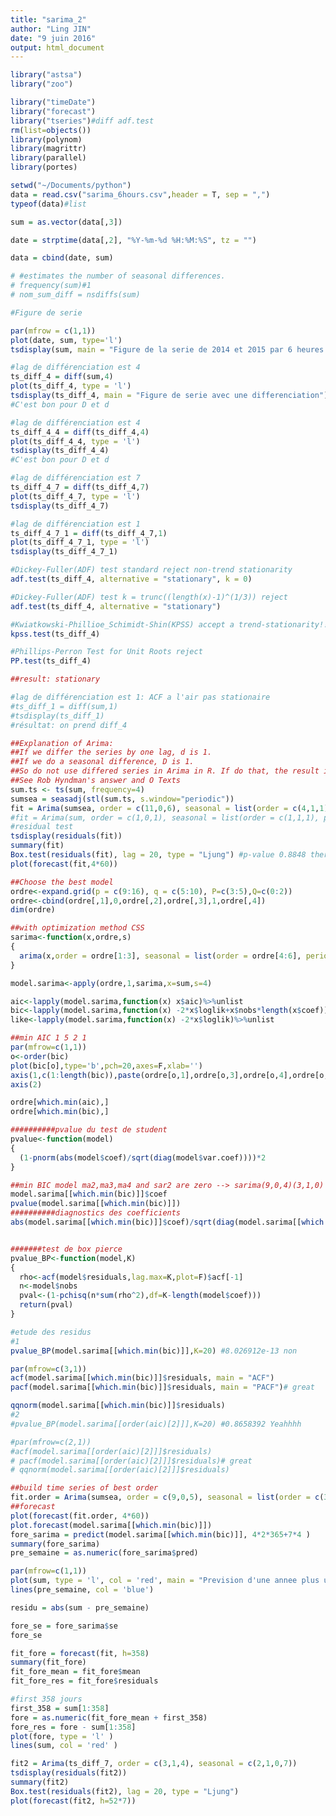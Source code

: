 ```yaml
---
title: "sarima_2"
author: "Ling JIN"
date: "9 juin 2016"
output: html_document
---
```


```r
library("astsa")
library("zoo")

library("timeDate")
library("forecast")
library("tseries")#diff adf.test
rm(list=objects())
library(polynom)
library(magrittr)
library(parallel)
library(portes)

```

```r
setwd("~/Documents/python")
data = read.csv("sarima_6hours.csv",header = T, sep = ",")
typeof(data)#list
```

```r
sum = as.vector(data[,3])

date = strptime(data[,2], "%Y-%m-%d %H:%M:%S", tz = "")
```

```r
data = cbind(date, sum)
```

```r
# #estimates the number of seasonal differences.
# frequency(sum)#1
# nom_sum_diff = nsdiffs(sum)
```

```r
#Figure de serie

par(mfrow = c(1,1))
plot(date, sum, type='l')
tsdisplay(sum, main = "Figure de la serie de 2014 et 2015 par 6 heures ")
```

```r
#lag de différenciation est 4
ts_diff_4 = diff(sum,4)
plot(ts_diff_4, type = 'l')
tsdisplay(ts_diff_4, main = "Figure de serie avec une differenciation")
#C'est bon pour D et d
```

```r
#lag de différenciation est 4
ts_diff_4_4 = diff(ts_diff_4,4)
plot(ts_diff_4_4, type = 'l')
tsdisplay(ts_diff_4_4)
#C'est bon pour D et d
```

```r
#lag de différenciation est 7
ts_diff_4_7 = diff(ts_diff_4,7)
plot(ts_diff_4_7, type = 'l')
tsdisplay(ts_diff_4_7)

```

```r
#lag de différenciation est 1
ts_diff_4_7_1 = diff(ts_diff_4_7,1)
plot(ts_diff_4_7_1, type = 'l')
tsdisplay(ts_diff_4_7_1)

```

```r
#Dickey-Fuller(ADF) test standard reject non-trend stationarity
adf.test(ts_diff_4, alternative = "stationary", k = 0)

#Dickey-Fuller(ADF) test k = trunc((length(x)-1)^(1/3)) reject
adf.test(ts_diff_4, alternative = "stationary")

#Kwiatkowski-Phillioe_Schimidt-Shin(KPSS) accept a trend-stationarity!!!!!!
kpss.test(ts_diff_4)

#Phillips-Perron Test for Unit Roots reject
PP.test(ts_diff_4)

##result: stationary
```


```r
#lag de différenciation est 1: ACF a l'air pas stationaire
#ts_diff_1 = diff(sum,1)
#tsdisplay(ts_diff_1)
#résultat: on prend diff_4
```



```r
##Explanation of Arima: 
##If we differ the series by one lag, d is 1.
##If we do a seasonal difference, D is 1.
##So do not use differed series in Arima in R. If do that, the result is different.
##See Rob Hyndman's answer and O Texts
sum.ts <- ts(sum, frequency=4)
sumsea = seasadj(stl(sum.ts, s.window="periodic"))
fit = Arima(sumsea, order = c(11,0,6), seasonal = list(order = c(4,1,1), periode = 4))
#fit = Arima(sum, order = c(1,0,1), seasonal = list(order = c(1,1,1), periode = 4))
#residual test
tsdisplay(residuals(fit))
summary(fit)
Box.test(residuals(fit), lag = 20, type = "Ljung") #p-value 0.8848 there is no correlated residual
plot(forecast(fit,4*60))
```

```r
##Choose the best model
ordre<-expand.grid(p = c(9:16), q = c(5:10), P=c(3:5),Q=c(0:2))
ordre<-cbind(ordre[,1],0,ordre[,2],ordre[,3],1,ordre[,4])
dim(ordre)

##with optimization method CSS
sarima<-function(x,ordre,s)
{
  arima(x,order = ordre[1:3], seasonal = list(order = ordre[4:6], period = s),include.mean = F, method = "CSS")
}

model.sarima<-apply(ordre,1,sarima,x=sum,s=4)

aic<-lapply(model.sarima,function(x) x$aic)%>%unlist
bic<-lapply(model.sarima,function(x) -2*x$loglik+x$nobs*length(x$coef))%>%unlist
like<-lapply(model.sarima,function(x) -2*x$loglik)%>%unlist

##min AIC 1 5 2 1 
par(mfrow=c(1,1))
o<-order(bic)
plot(bic[o],type='b',pch=20,axes=F,xlab='')
axis(1,c(1:length(bic)),paste(ordre[o,1],ordre[o,3],ordre[o,4],ordre[o,6]),las=2)
axis(2)

ordre[which.min(aic),]
ordre[which.min(bic),]

##########pvalue du test de student
pvalue<-function(model)
{
  (1-pnorm(abs(model$coef)/sqrt(diag(model$var.coef))))*2
}

##min BIC model ma2,ma3,ma4 and sar2 are zero --> sarima(9,0,4)(3,1,0)
model.sarima[[which.min(bic)]]$coef
pvalue(model.sarima[[which.min(bic)]])
##########diagnostics des coefficients
abs(model.sarima[[which.min(bic)]]$coef)/sqrt(diag(model.sarima[[which.min(bic)]]$var.coef))<1.96


#######test de box pierce
pvalue_BP<-function(model,K)
{
  rho<-acf(model$residuals,lag.max=K,plot=F)$acf[-1]
  n<-model$nobs
  pval<-(1-pchisq(n*sum(rho^2),df=K-length(model$coef)))
  return(pval)
}

#etude des residus
#1
pvalue_BP(model.sarima[[which.min(bic)]],K=20) #8.026912e-13 non

par(mfrow=c(3,1))
acf(model.sarima[[which.min(bic)]]$residuals, main = "ACF")
pacf(model.sarima[[which.min(bic)]]$residuals, main = "PACF")# great

qqnorm(model.sarima[[which.min(bic)]]$residuals)
#2
#pvalue_BP(model.sarima[[order(aic)[2]]],K=20) #0.8658392 Yeahhhh

#par(mfrow=c(2,1))
#acf(model.sarima[[order(aic)[2]]]$residuals)
# pacf(model.sarima[[order(aic)[2]]]$residuals)# great
# qqnorm(model.sarima[[order(aic)[2]]]$residuals)

```

```r
##build time series of best order
fit.order = Arima(sumsea, order = c(9,0,5), seasonal = list(order = c(3,1,0), periode = 4))
##forecast
plot(forecast(fit.order, 4*60))
plot.forecast(model.sarima[[which.min(bic)]])
fore_sarima = predict(model.sarima[[which.min(bic)]], 4*2*365+7*4 )
summary(fore_sarima)
pre_semaine = as.numeric(fore_sarima$pred)

par(mfrow=c(1,1))
plot(sum, type = 'l', col = 'red', main = "Prevision d'une annee plus une semaine la serie")
lines(pre_semaine, col = 'blue')

residu = abs(sum - pre_semaine)

fore_se = fore_sarima$se
fore_se
```

```r
fit_fore = forecast(fit, h=358)
summary(fit_fore)
fit_fore_mean = fit_fore$mean
fit_fore_res = fit_fore$residuals
```

```r
#first 358 jours 
first_358 = sum[1:358]
fore = as.numeric(fit_fore_mean + first_358)
fore_res = fore - sum[1:358]
plot(fore, type = 'l' )
lines(sum, col = 'red' )
```


```r
fit2 = Arima(ts_diff_7, order = c(3,1,4), seasonal = c(2,1,0,7))
tsdisplay(residuals(fit2))
summary(fit2)
Box.test(residuals(fit2), lag = 20, type = "Ljung")
plot(forecast(fit2, h=52*7))
```

